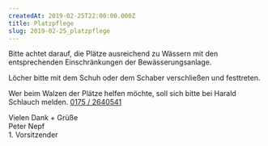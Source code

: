 ```yaml
---
createdAt: 2019-02-25T22:00:00.000Z
title: Platzpflege
slug: 2019-02-25_platzpflege
---
```

Bitte achtet darauf, die Plätze ausreichend zu Wässern mit den entsprechenden Einschränkungen der Bewässerungsanlage.

Löcher bitte mit dem Schuh oder dem Schaber verschließen und festtreten.

Wer beim Walzen der Plätze helfen möchte, soll sich bitte bei Harald Schlauch melden. [0175 / 2640541](tel:01752640541)

Vielen Dank + Grüße  
Peter Nepf  
1\. Vorsitzender
